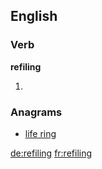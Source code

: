 ==English==

===Verb===
'''refiling'''
# {{present participle of|refile}}

===Anagrams===
* [[life ring#English|life ring]]

[[de:refiling]]
[[fr:refiling]]